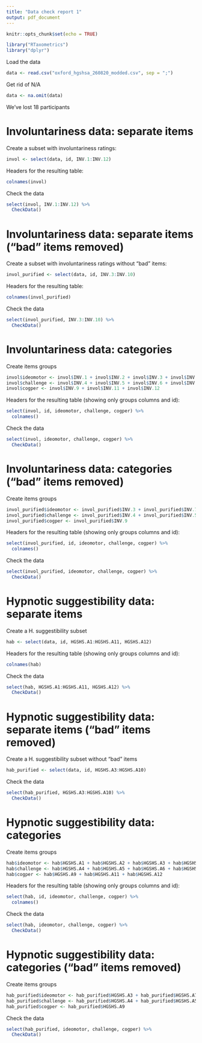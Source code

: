 ```yaml
---
title: "Data check report 1"
output: pdf_document
---
```


```r
knitr::opts_chunk$set(echo = TRUE)
```

```r
library("RTaxometrics")
library("dplyr")
```

Load the data
```r
data <- read.csv("oxford_hgshsa_260820_modded.csv", sep = ";")
```

Get rid of N/A
```r
data <- na.omit(data)
```
We've lost 18 participants

# Involuntariness data: separate items
Create a subset with involuntariness ratings:
```r
invol <- select(data, id, INV.1:INV.12)
```

Headers for the resulting table:
```r
colnames(invol)
```


Check the data
```r
select(invol, INV.1:INV.12) %>%
  CheckData()
```

# Involuntariness data: separate items ("bad" items removed)

Create a subset with involuntariness ratings without "bad" items:
```r
invol_purified <- select(data, id, INV.3:INV.10)
```
Headers for the resulting table:
```r
colnames(invol_purified)
```

Check the data
```r
select(invol_purified, INV.3:INV.10) %>%
  CheckData()
```

# Involuntariness data: categories

Create items groups
```r
invol$ideomotor <- invol$INV.1 + invol$INV.2 + invol$INV.3 + invol$INV.7
invol$challenge <- invol$INV.4 + invol$INV.5 + invol$INV.6 + invol$INV.8 + invol$INV.10
invol$cogper <- invol$INV.9 + invol$INV.11 + invol$INV.12
```

Headers for the resulting table (showing only groups columns and id):
```r
select(invol, id, ideomotor, challenge, cogper) %>%
  colnames()
```

Check the data
```r
select(invol, ideomotor, challenge, cogper) %>%
  CheckData()
```

# Involuntariness data: categories ("bad" items removed)

Create items groups
```r
invol_purified$ideomotor <- invol_purified$INV.3 + invol_purified$INV.7
invol_purified$challenge <- invol_purified$INV.4 + invol_purified$INV.5 + invol_purified$INV.6 + invol_purified$INV.8 + invol_purified$INV.10
invol_purified$cogper <- invol_purified$INV.9
```

Headers for the resulting table (showing only groups columns and id):
```r
select(invol_purified, id, ideomotor, challenge, cogper) %>%
  colnames()
```

Check the data
```r
select(invol_purified, ideomotor, challenge, cogper) %>%
  CheckData()
```

# Hypnotic suggestibility data: separate items

Create a H. suggestibility subset
```r
hab <- select(data, id, HGSHS.A1:HGSHS.A11, HGSHS.A12)
```

Headers for the resulting table (showing only groups columns and id):
```r
colnames(hab)
```

Check the data
```r
select(hab, HGSHS.A1:HGSHS.A11, HGSHS.A12) %>%
  CheckData()
```


# Hypnotic suggestibility data: separate items ("bad" items removed)

Create a H. suggestibility subset without "bad" items
```r
hab_purified <- select(data, id, HGSHS.A3:HGSHS.A10)
```

Check the data
```r
select(hab_purified, HGSHS.A3:HGSHS.A10) %>%
  CheckData()
```

# Hypnotic suggestibility data: categories

Create items groups
```r
hab$ideomotor <- hab$HGSHS.A1 + hab$HGSHS.A2 + hab$HGSHS.A3 + hab$HGSHS.A7
hab$challenge <- hab$HGSHS.A4 + hab$HGSHS.A5 + hab$HGSHS.A6 + hab$HGSHS.A8 + hab$HGSHS.A10
hab$cogper <- hab$HGSHS.A9 + hab$HGSHS.A11 + hab$HGSHS.A12
```

Headers for the resulting table (showing only groups columns and id):
```r
select(hab, id, ideomotor, challenge, cogper) %>%
  colnames()
```

Check the data
```r
select(hab, ideomotor, challenge, cogper) %>%
  CheckData()
```

# Hypnotic suggestibility data: categories ("bad" items removed)

Create items groups
```r
hab_purified$ideomotor <- hab_purified$HGSHS.A3 + hab_purified$HGSHS.A7
hab_purified$challenge <- hab_purified$HGSHS.A4 + hab_purified$HGSHS.A5 + hab_purified$HGSHS.A6 + hab_purified$HGSHS.A8 + hab_purified$HGSHS.A10
hab_purified$cogper <- hab_purified$HGSHS.A9
```

Check the data
```r
select(hab_purified, ideomotor, challenge, cogper) %>%
  CheckData()
```